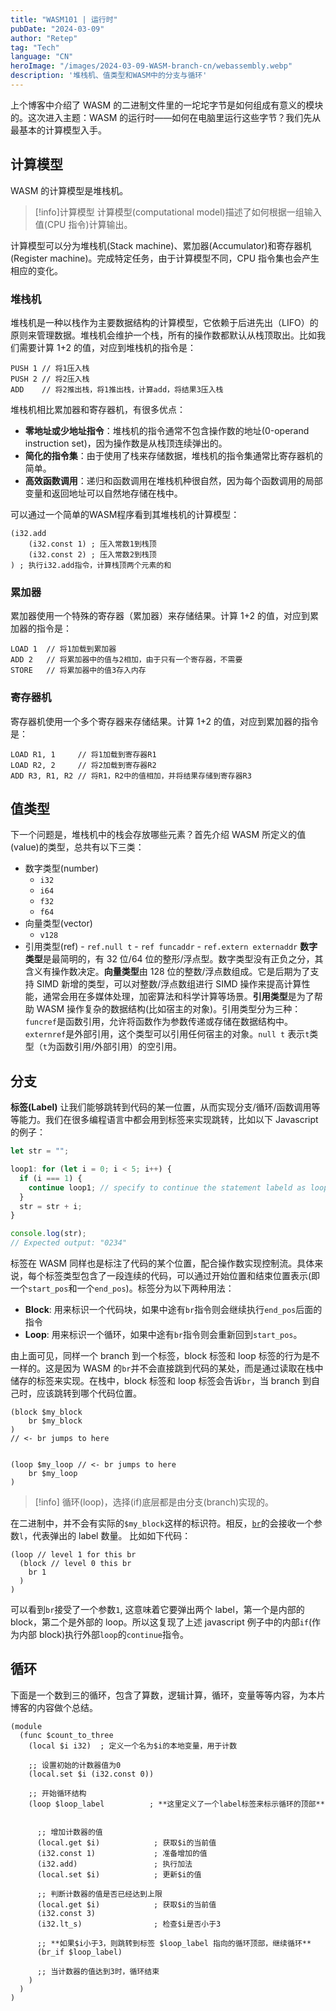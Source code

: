 ```yaml
---
title: "WASM101 | 运行时"
pubDate: "2024-03-09"
author: "Retep"
tag: "Tech"
language: "CN"
heroImage: "/images/2024-03-09-WASM-branch-cn/webassembly.webp"
description: '堆栈机、值类型和WASM中的分支与循环'
---
```


上个博客中介绍了 WASM 的二进制文件里的一坨坨字节是如何组成有意义的模块的。这次进入主题：WASM 的运行时——如何在电脑里运行这些字节？我们先从最基本的计算模型入手。

## 计算模型

WASM 的计算模型是堆栈机。

> [!info]计算模型
> 计算模型(computational model)描述了如何根据一组输入值(CPU 指令)计算输出。

计算模型可以分为堆栈机(Stack machine)、累加器(Accumulator)和寄存器机(Register machine)。完成特定任务，由于计算模型不同，CPU 指令集也会产生相应的变化。

### 堆栈机
堆栈机是一种以栈作为主要数据结构的计算模型，它依赖于后进先出（LIFO）的原则来管理数据。堆栈机会维护一个栈，所有的操作数都默认从栈顶取出。比如我们需要计算 1+2 的值，对应到堆栈机的指令是：

```plaintext
PUSH 1 // 将1压入栈
PUSH 2 // 将2压入栈
ADD    // 将2推出栈，将1推出栈，计算add，将结果3压入栈
```

堆栈机相比累加器和寄存器机，有很多优点：

- **零地址或少地址指令**：堆栈机的指令通常不包含操作数的地址(0-operand instruction set)，因为操作数是从栈顶连续弹出的。
- **简化的指令集**：由于使用了栈来存储数据，堆栈机的指令集通常比寄存器机的简单。
- **高效函数调用**：递归和函数调用在堆栈机种很自然，因为每个函数调用的局部变量和返回地址可以自然地存储在栈中。


可以通过一个简单的WASM程序看到其堆栈机的计算模型：
```plaintext
(i32.add
	(i32.const 1) ; 压入常数1到栈顶
	(i32.const 2) ; 压入常数2到栈顶
) ; 执行i32.add指令，计算栈顶两个元素的和
```


<Swiper>
  <ImageWithCaption image="/images/2024-03-09-WASM-branch-cn/add_1.png" caption="压入常数1到栈顶" />
  <ImageWithCaption image="/images/2024-03-09-WASM-branch-cn/add_2.png" caption="压入常数2到栈顶" />
  <ImageWithCaption image="/images/2024-03-09-WASM-branch-cn/add_3.png" caption="执行i32.add指令，计算栈顶两个元素的和" />
</Swiper>



### 累加器

累加器使用一个特殊的寄存器（累加器）来存储结果。计算 1+2 的值，对应到累加器的指令是：

```plaintext
LOAD 1  // 将1加载到累加器
ADD 2   // 将累加器中的值与2相加，由于只有一个寄存器，不需要
STORE   // 将累加器中的值3存入内存
```

### 寄存器机

寄存器机使用一个多个寄存器来存储结果。计算 1+2 的值，对应到累加器的指令是：

```plaintext
LOAD R1, 1     // 将1加载到寄存器R1
LOAD R2, 2     // 将2加载到寄存器R2
ADD R3, R1, R2 // 将R1，R2中的值相加，并将结果存储到寄存器R3
```


## 值类型

下一个问题是，堆栈机中的栈会存放哪些元素？首先介绍 WASM 所定义的值(value)的类型，总共有以下三类：

- 数字类型(number)
  - `i32`
  - `i64`
  - `f32`
  - `f64`
- 向量类型(vector)
  - `v128`
- 引用类型(ref) - `ref.null t` - `ref funcaddr` - `ref.extern externaddr`
  **数字类型**是最简明的，有 32 位/64 位的整形/浮点型。数字类型没有正负之分，其含义有操作数决定。**向量类型**由 128 位的整数/浮点数组成。它是后期为了支持 SIMD 新增的类型，可以对整数/浮点数组进行 SIMD 操作来提高计算性能，通常会用在多媒体处理，加密算法和科学计算等场景。**引用类型**是为了帮助 WASM 操作复杂的数据结构(比如宿主的对象)。引用类型分为三种：`funcref`是函数引用，允许将函数作为参数传递或存储在数据结构中。`externref`是外部引用，这个类型可以引用任何宿主的对象。`null t` 表示`t`类型（`t`为函数引用/外部引用）的空引用。





## 分支

**标签(Label)** 让我们能够跳转到代码的某一位置，从而实现分支/循环/函数调用等等能力。我们在很多编程语言中都会用到标签来实现跳转，比如以下 Javascript 的例子：

```js
let str = "";

loop1: for (let i = 0; i < 5; i++) {
  if (i === 1) {
    continue loop1; // specify to continue the statement labeld as loop1
  }
  str = str + i;
}

console.log(str);
// Expected output: "0234"
```

标签在 WASM 同样也是标注了代码的某个位置，配合操作数实现控制流。具体来说，每个标签类型包含了一段连续的代码，可以通过开始位置和结束位置表示(即一个`start_pos`和一个`end_pos`)。标签分为以下两种用法：

- **Block**: 用来标识一个代码块，如果中途有`br`指令则会继续执行`end_pos`后面的指令
- **Loop**: 用来标识一个循环，如果中途有`br`指令则会重新回到`start_pos`。




由上面可见，同样一个 branch 到一个标签，block 标签和 loop 标签的行为是不一样的。这是因为 WASM 的`br`并不会直接跳到代码的某处，而是通过读取在栈中储存的标签来实现。在栈中，block 标签和 loop 标签会告诉`br`，当 branch 到自己时，应该跳转到哪个代码位置。

```plaintext
(block $my_block
	br $my_block
)
// <- br jumps to here


(loop $my_loop // <- br jumps to here
	br $my_loop
)

```

> [!info]
> 循环(loop)，选择(if)底层都是由分支(branch)实现的。

在二进制中，并不会有实际的`$my_block`这样的标识符。相反，[`br`](https://webassembly.github.io/spec/core/exec/instructions.html#xref-syntax-instructions-syntax-instr-control-mathsf-br-l)的会接收一个参数`l`，代表弹出的 label 数量。
比如如下代码：

```plaintext
(loop // level 1 for this br
  (block // level 0 this br
    br 1
  )
)
```

可以看到`br`接受了一个参数`1`, 这意味着它要弹出两个 label，第一个是内部的 block，第二个是外部的 loop。所以这复现了上述 javascript 例子中的内部`if`(作为内部 block)执行外部`loop`的`continue`指令。


<Swiper>
  <ImageWithCaption image="/images/2024-03-09-WASM-branch-cn/loop_1.png" caption="声明了一个类型为loop的块。向栈内压一个labe，包含了arity=0表明这个块没有返回值，range=(1,5)表明这个块的起始位置是1，终止位置是5，continuation=1表明当branch到这个label时，跳到位置为1的指令（实现loop）。"/>
  <ImageWithCaption image="/images/2024-03-09-WASM-branch-cn/loop_2.png" caption="声明了一个类型为block的块。向栈内压一个labe，包含了arity=0表明这个块没有返回值，range=(2,4)表明这个块的起始位置是2，终止位置是4，continuation=5表明当branch到这个label时，跳到位置为5的指令（实现block）。"/>  
  <ImageWithCaption image="/images/2024-03-09-WASM-branch-cn/loop_3.png" caption="branch指令，由于参数是1，表明我们需要弹出一个label，然后branch到下一个label的continuation位置。由于栈中弹出的第一个label的arity是0，所以无需任何处理。如果arity=n!=0，则表明此时在该label上仍有n个值。需要把这n个值一并弹出。" />  
  <ImageWithCaption image="/images/2024-03-09-WASM-branch-cn/loop_4.png" caption="弹出一个label后下一个label的continuation标明了跳转代码的位置。"/> 
</Swiper>


## 循环

下面是一个数到三的循环，包含了算数，逻辑计算，循环，变量等等内容，为本片博客的内容做个总结。

```plaintext
(module
  (func $count_to_three
    (local $i i32)  ; 定义一个名为$i的本地变量，用于计数

    ;; 设置初始的计数器值为0
    (local.set $i (i32.const 0))

    ;; 开始循环结构
    (loop $loop_label          ; **这里定义了一个label标签来标示循环的顶部**


      ;; 增加计数器的值
      (local.get $i)            ; 获取$i的当前值
      (i32.const 1)             ; 准备增加的值
      (i32.add)                 ; 执行加法
      (local.set $i)            ; 更新$i的值

      ;; 判断计数器的值是否已经达到上限
      (local.get $i)            ; 获取$i的当前值
      (i32.const 3)
      (i32.lt_s)                ; 检查$i是否小于3

      ;; **如果$i小于3，则跳转到标签 $loop_label 指向的循环顶部，继续循环**
      (br_if $loop_label)

      ;; 当计数器的值达到3时，循环结束
    )
  )
)
```
<swiper-container>
  <image-with-caption src="/images/2024-03-09-WASM-branch-cn/count3_1.png" caption="声明了一个类型为loop的块。向栈内压一个labe，包含了arity=0表明这个块没有返回值，range=(1,10)表明这个块的起始位置是1，终止位置是10，continuation=1表明当branch到这个label时，跳到位置为1的指令（实现loop）" width="100%"></image-with-caption>  
  <image-with-caption src="/images/2024-03-09-WASM-branch-cn/count3_2.png" caption="从local variable向量中读取$i" width="100%"></image-with-caption>  
  <image-with-caption src="/images/2024-03-09-WASM-branch-cn/count3_3.png" caption="压入1" width="100%"></image-with-caption>  
  <image-with-caption src="/images/2024-03-09-WASM-branch-cn/count3_4.png" caption="执行$i+1，压入栈" width="100%"></image-with-caption>
  <image-with-caption src="/images/2024-03-09-WASM-branch-cn/count3_5.png" caption="$i=$i+1" width="100%"></image-with-caption>  
  <image-with-caption src="/images/2024-03-09-WASM-branch-cn/count3_6.png" caption="从local variable向量中读取$i" width="100%"></image-with-caption>
  <image-with-caption src="/images/2024-03-09-WASM-branch-cn/count3_7.png" caption="压入3" width="100%"></image-with-caption>  
  <image-with-caption src="/images/2024-03-09-WASM-branch-cn/count3_8.png" caption="弹出栈顶两个元素，进行大小比较。注意，先弹出的是第二个operand，后弹出的是第一个operand，所以这里是1?<3" width="100%"></image-with-caption>
  <image-with-caption src="/images/2024-03-09-WASM-branch-cn/count3_9.png" caption="比较结果是true，所以执行branch" width="100%"></image-with-caption>  
  <image-with-caption src="/images/2024-03-09-WASM-branch-cn/count3_10.png" caption="跳转到label指定位置，重新开始循环" width="100%"></image-with-caption>
  <image-with-caption src="/images/2024-03-09-WASM-branch-cn/wait.jpg" caption="a few moments later" width="100%"></image-with-caption>  
  <image-with-caption src="/images/2024-03-09-WASM-branch-cn/count3_11.png" caption="经过三轮循环，此时$i=3，比较结果是false" width="100%"></image-with-caption>
  <image-with-caption src="/images/2024-03-09-WASM-branch-cn/count3_12.png" caption="branch不执行" width="100%"></image-with-caption>  
  <image-with-caption src="/images/2024-03-09-WASM-branch-cn/count3_13.png" caption="推出循环" width="100%"></image-with-caption>                 
</swiper-container>